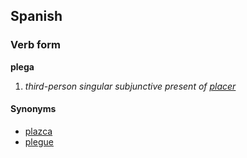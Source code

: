 ==Spanish==
===Verb form===
'''plega'''

# ''third-person singular subjunctive present of [[placer]]''

====Synonyms====
*[[plazca]]
*[[plegue]]